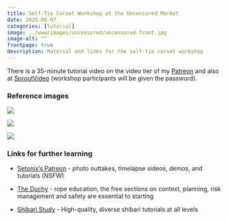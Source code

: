 ```yaml
---
title: Self-Tie Corset Workshop at the Uncensored Market
date: 2025-06-07
categories: [tutorial]
image: ../www/images/uncensored/uncensored-front.jpg
image-alt: ""
frontpage: true
description: Material and links for the self-tie corset workshop
---
```


There is a 35-minute tutorial video on the video tier of my [Patreon](https://patreon.com/setonix) and also at [SproutVideo](https://setonix.vids.io/videos/1191dabf1e1de7cf98/uncensored-tutorial) (workshop participants will be given the password).

### Reference images

![](../www/images/uncensored/uncensored-front.jpg)

::: {layout-ncol=2}

![](../www/images/uncensored/uncensored-side.jpg)

![](../www/images/uncensored/uncensored-back.jpg)

:::

### Links for further learning

* [Setonix's Patreon](https://patreon.com/setonix) - photo outtakes, timelapse videos, demos, and tutorials (NSFW)

* [The Duchy](https://www.theduchy.com/free-tutorials-and-courses/) -  rope education, the free sections on context, planning, risk management and safety are essential to starting 

* [Shibari Study](https://shibaristudy.com/) - High-quality, diverse shibari tutorials at all levels
